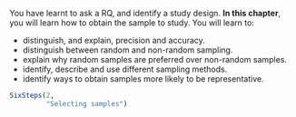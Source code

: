 ::: {.objectivesBox .objectives data-latex="{iconmonstr-target-4-240.png}"}
You have learnt to ask a RQ, and identify a study design.
**In this chapter**, you will learn how to obtain the sample to study.
You will learn to:

* distinguish, and explain, precision and accuracy.
* distinguish between random and non-random sampling.
* explain why random samples are preferred over non-random samples.
* identify, describe and use different sampling methods.
* identify ways to obtain samples more likely to be representative.
:::


```r
SixSteps(2, 
         "Selecting samples")
```